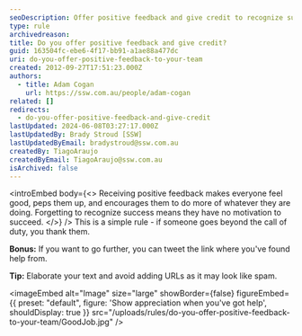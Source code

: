 ```yaml
---
seoDescription: Offer positive feedback and give credit to recognize success and motivate team members.
type: rule
archivedreason:
title: Do you offer positive feedback and give credit?
guid: 163504fc-ebe6-4f17-bb91-a1ae88a477dc
uri: do-you-offer-positive-feedback-to-your-team
created: 2012-09-27T17:51:23.000Z
authors:
  - title: Adam Cogan
    url: https://ssw.com.au/people/adam-cogan
related: []
redirects:
  - do-you-offer-positive-feedback-and-give-credit
lastUpdated: 2024-06-08T03:27:17.000Z
lastUpdatedBy: Brady Stroud [SSW]
lastUpdatedByEmail: bradystroud@ssw.com.au
createdBy: TiagoAraujo
createdByEmail: TiagoAraujo@ssw.com.au
isArchived: false
---
```


<introEmbed
  body={<>
Receiving positive feedback makes everyone feel good, peps them up, and encourages them to do more of whatever they are doing.
Forgetting to recognize success means they have no motivation to succeed.
  </>}
/>
This is a simple rule - if someone goes beyond the call of duty, you thank them.

**Bonus:** If you want to go further, you can tweet the link where you've found help from.

**Tip:** Elaborate your text and avoid adding URLs as it may look like spam.


<imageEmbed
  alt="Image"
  size="large"
  showBorder={false}
  figureEmbed={{
    preset: "default",
    figure: 'Show appreciation when you\'ve got help',
    shouldDisplay: true
  }}
  src="/uploads/rules/do-you-offer-positive-feedback-to-your-team/GoodJob.jpg"
/>
